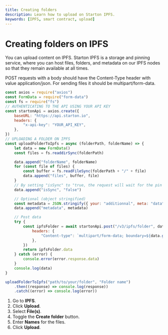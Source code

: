 ```yaml
---
title: Creating folders
description: Learn how to upload on Starton IPFS.
keywords: [IPFS, smart contract, upload]
---
```



# Creating folders on IPFS

You can upload content on IPFS. Starton IPFS is a storage and pinning service, where you can host files, folders, and metadata on our IPFS nodes so that they remain available at all times.

<Tabs>
<TabItem value="code" label="From Code">

POST requests with a body should have the Content-Type header with value application/json.
For sending files it should be multipart/form-data.

```jsx showLineNumbers
const axios = require("axios")
const FormData = require("form-data")
const fs = require("fs")
// AUTHENTICATING TO THE API USING YOUR API KEY
const startonApi = axios.create({
	baseURL: "https://api.starton.io",
	headers: {
		"x-api-key": "YOUR_API_KEY",
	},
})
// UPLOADING A FOLDER ON IPFS
const uploadFolderToIpfs = async (folderPath, folderName) => {
	let data = new FormData()
	const files = fs.readdirSync(folderPath)

	data.append("folderName", folderName)
	for (const file of files) {
		const buffer = fs.readFileSync(folderPath + "/" + file)
		data.append("files", buffer, file)
	}
	// By setting "isSync" to "true, the request will wait for the pin before completing"
	data.append("isSync", "false")

	// Optional (object stringified)
	const metadata = JSON.stringify({ your: "additionnal", meta: "data" })
	data.append("metadata", metadata)

	// Post data
	try {
		const ipfsFolder = await startonApi.post("/v3/ipfs/folder", data, {
			headers: {
				"Content-type": `multipart/form-data; boundary=${data.getBoundary()}`,
			},
		})
		return ipfsFolder.data
	} catch (error) {
		console.error(error.response.data)
	}
	console.log(data)
}

uploadFolderToIpfs("path/to/your/folder", "Folder name")
	.then((response) => console.log(response))
	.catch((error) => console.log(error))
```

</TabItem>
<TabItem value="dashboard" label="From Webapp">

1. Go to **IPFS**.
1. Click **Upload**.
1. Select **File(s)**.
1. Toggle the **Create folder** button.
1. Enter **Names** for the files.
1. Click **Upload**.

</TabItem>
</Tabs>
